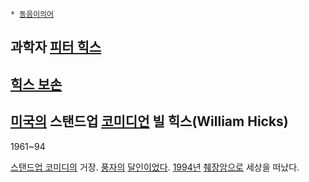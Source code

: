 * [[동음이의어]]

== 과학자 [[피터 힉스]] ==
== [[힉스 보손]] ==
== [[미국]]의 스탠드업 [[코미디언]] 빌 힉스(William Hicks) ==
1961~94

[[스탠드업 코미디]]의 거장. [[풍자]]의 [[달인]]이었다. [[1994년]] [[췌장암]]으로 세상을 떠났다.
